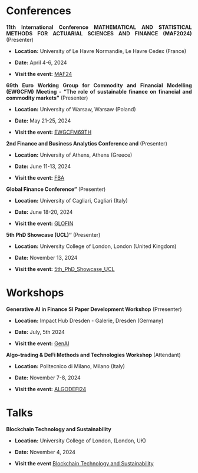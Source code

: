 # Conferences

::: {style="text-align: justify;"}
**11th International Conference MATHEMATICAL AND STATISTICAL METHODS FOR ACTUARIAL SCIENCES AND FINANCE (MAF2024)** (Presenter)

-   **Location:** University of Le Havre Normandie, Le Havre Cedex (France)

-   **Date:** April 4-6, 2024

-   **Visit the event:** [MAF24](https://sites.google.com/unisa.it/maf-2024/)

**69th Euro Working Group for Commodity and Financial Modelling (EWGCFM) Meeting - "The role of sustainable finance on financial and commodity markets"** (Presenter)

-   **Location:** University of Warsaw, Warsaw (Poland)

-   **Date:** May 21-25, 2024

-   **Visit the event:** [EWGCFM69TH](https://www.ewgfm.eu/Meetings)

**2nd Finance and Business Analytics Conference and** (Presenter)

-   **Location:** University of Athens, Athens (Greece)

-   **Date:** June 11-13, 2024

-   **Visit the event:** [FBA](https://fba-conference.com/)

**Global Finance Conference"** (Presenter)

-   **Location:** University of Cagliari, Cagliari (Italy)

-   **Date:** June 18-20, 2024

-   **Visit the event:** [GLOFIN](https://www.adeimf.it/wp/2024/01/02/the-31st-annual-global-finance-conference/)

**5th PhD Showcase (UCL)"** (Presenter)

-   **Location:** University College of London, London (United Kingdom)

-   **Date:** November 13, 2024

-   **Visit the event:** [5th_PhD_Showcase_UCL](https://www.linkedin.com/posts/financial-computing-and-analytics-university-college-london_following-an-inspiring-start-our-next-speakers-activity-7262515481574551555-kxLF?utm_source=share&utm_medium=member_desktop)
:::

# Workshops

::: {style="text-align: justify;"}
**Generative AI in Finance SI Paper Development Workshop** (Prresenter)

-   **Location:** Impact Hub Dresden - Galerie, Dresden (Germany)

-   **Date:** July, 5th 2024

-   **Visit the event:** [GenAI](https://tu-dresden.de/bu/wirtschaft/bwl/finance/events/genai-workshop)

**Algo-trading & DeFi Methods and Technologies Workshop** (Attendant)

-   **Location:** Politecnico di Milano, Milano (Italy)

-   **Date:** November 7-8, 2024

-   **Visit the event:** [ALGODEFI24](https://www.mate.polimi.it/events/ALGODEFI24/?cn-reloaded=1&cn-reloaded=1)
:::

# Talks

::: {style="text-align: justify;"}
**Blockchain Technology and Sustainability**

-   **Location:** University College of London, (London, UK)

-   **Date:** November 4, 2024

-   **Visit the event** [Blockchain Technology and Sustainability](https://sites.google.com/view/blockchainandsustainability/home)
:::
